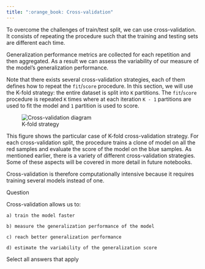 ```yaml
---
title: ":orange_book: Cross-validation"
---
```


To overcome the challenges of train/test split, we can use cross-validation. It consists of repeating the procedure such that the training and testing sets are different each time.

Generalization performance metrics are collected for each repetition and then aggregated. As a result we can assess the variability of our measure of the model's generalization performance.

Note that there exists several cross-validation strategies, each of them defines how to repeat the `fit`/`score` procedure. In this section, we will use the K-fold strategy: the entire dataset is split into `K` partitions. The `fit`/`score` procedure is repeated `K` times where at each iteration `K - 1` partitions are used to fit the model and `1` partition is used to score.

![K-fold strategy](https://inria.github.io/scikit-learn-mooc/_images/cross_validation_diagram.png){alt="Cross-validation diagram"}

::: callout-note
This figure shows the particular case of K-fold cross-validation strategy. For each cross-validation split, the procedure trains a clone of model on all the red samples and evaluate the score of the model on the blue samples. As mentioned earlier, there is a variety of different cross-validation strategies. Some of these aspects will be covered in more detail in future notebooks.
:::

Cross-validation is therefore computationally intensive because it requires training several models instead of one.


Question

Cross-validation allows us to:

    a) train the model faster

    b) measure the generalization performance of the model

    c) reach better generalization performance

    d) estimate the variability of the generalization score

Select all answers that apply
